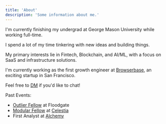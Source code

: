 ```yaml
---
title: 'About'
description: 'Some information about me.'
---
```


I'm currently finishing my undergrad at George Mason University while working full-time. 

I spend a lot of my time tinkering with new ideas and building things.

My primary interests lie in Fintech, Blockchain, and AI/ML, with a focus on SaaS and infrastructure solutions.

I'm currently working as the first growth engineer at [Browserbase](https://www.browserbase.com/), an exciting startup in San Francisco.

Feel free to [DM](https://x.com/alexdphan) if you'd like to chat!

Past Events:

- [Outlier Fellow](https://www.outliers.build/) at Floodgate
- [Modular Fellow](https://blog.celestia.org/introducing-modular-fellows/) at [Celestia](https://celestia.org/)
- First Analyst at [Alchemy](https://www.alchemy.com/)